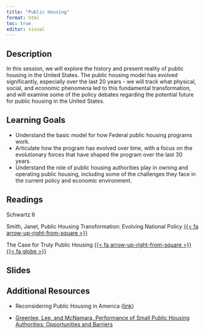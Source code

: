 ```yaml
---
title: "Public Housing"
format: html
toc: true
editor: visual
---
```


## Description

In this session, we will explore the history and present reality of public housing in the United States. The public housing model has evolved significantly, especially over the last 20 years - we will track what physical, social, and economic phenomena led to this fundamental transformation, and will examine some of the policy debates regarding the potential future for public housing in the United States.

## Learning Goals

-   Understand the basic model for how Federal public housing programs work.
-   Articulate how the program has evolved over time, with a focus on the evolutionary forces that have shaped the program over the last 30 years.
-   Understand the role of public housing authorities play in owning and operating public housing, including some of the challenges they face in the current policy and economic environment.

## Readings

Schwartz 6

Smith, Janet, Public Housing Transformation: Evolving National Policy [{{< fa arrow-up-right-from-square >}}](https://uofi.box.com/s/qn0duv2naa2yo33a4r4j77fdv1o5md7f)

The Case for Truly Public Housing [{{< fa arrow-up-right-from-square >}}](https://uofi.box.com/s/kzh6wwws59rd9td17psnfg3wcnt4dclg)   [{{< fa globe >}}](https://placesjournal.org/article/the-case-for-truly-public-housing/?cn-reloaded=1)

## Slides

## Additional Resources

-   Reconsidering Public Housing in America ([link](https://beltmag.com/national-public-housing-museum-reconsidering-public-housing-america/))

-   [Greenlee, Lee, and McNamara, Performance of Small Public Housing Authorities: Opportunities and Barriers](https://www.jstor.org/stable/26524883?seq=1#metadata_info_tab_contents)
